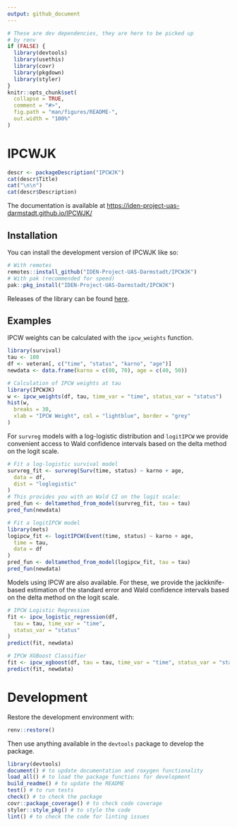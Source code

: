 ```yaml
---
output: github_document
---
```


<!-- README.md is generated from README.Rmd. Please edit that file -->

```r
# These are dev dependencies, they are here to be picked up
# by renv
if (FALSE) {
  library(devtools)
  library(usethis)
  library(covr)
  library(pkgdown)
  library(styler)
}
knitr::opts_chunk$set(
  collapse = TRUE,
  comment = "#>",
  fig.path = "man/figures/README-",
  out.width = "100%"
)
```

# IPCWJK

<!-- badges: start -->
<!-- badges: end -->

```r
descr <- packageDescription("IPCWJK")
cat(descr$Title)
cat("\n\n")
cat(descr$Description)
```

The documentation is available at 
[https://iden-project-uas-darmstadt.github.io/IPCWJK/](
  https://iden-project-uas-darmstadt.github.io/IPCWJK/)

## Installation

You can install the development version of IPCWJK like so:

``` r
# With remotes
remotes::install_github("IDEN-Project-UAS-Darmstadt/IPCWJK")
# With pak (recommended for speed)
pak::pkg_install("IDEN-Project-UAS-Darmstadt/IPCWJK")
```

Releases of the library can be found 
[here](https://github.com/IDEN-Project-UAS-Darmstadt/IPCWJK/releases).

## Examples

IPCW weights can be calculated with the `ipcw_weights` function.

```r
library(survival)
tau <- 100
df <- veteran[, c("time", "status", "karno", "age")]
newdata <- data.frame(karno = c(80, 70), age = c(40, 50))

# Calculation of IPCW weights at tau
library(IPCWJK)
w <- ipcw_weights(df, tau, time_var = "time", status_var = "status")
hist(w,
  breaks = 30,
  xlab = "IPCW Weight", col = "lightblue", border = "grey"
)
```

For `survreg` models with a log-logistic distribution and `logitIPCW`
we provide convenient access to Wald confidence intervals based on 
the delta method on the logit scale.

```r
# Fit a log-logistic survival model
survreg_fit <- survreg(Surv(time, status) ~ karno + age,
  data = df,
  dist = "loglogistic"
)
# This provides you with an Wald CI on the logit scale:
pred_fun <- deltamethod_from_model(survreg_fit, tau = tau)
pred_fun(newdata)

# Fit a logitIPCW model
library(mets)
logipcw_fit <- logitIPCW(Event(time, status) ~ karno + age,
  time = tau,
  data = df
)
pred_fun <- deltamethod_from_model(logipcw_fit, tau = tau)
pred_fun(newdata)
```

Models using IPCW are also available. For these, we provide the jackknife-based
estimation of the standard error and Wald confidence intervals based on the 
delta method on the logit scale.

```r
# IPCW Logistic Regression
fit <- ipcw_logistic_regression(df,
  tau = tau, time_var = "time",
  status_var = "status"
)
predict(fit, newdata)

# IPCW XGBoost Classifier
fit <- ipcw_xgboost(df, tau = tau, time_var = "time", status_var = "status")
predict(fit, newdata)
```

# Development

Restore the development environment with:

```r
renv::restore()
```

Then use anything available in the `devtools` package to develop the package.

```r
library(devtools)
document() # to update documentation and roxygen functionality
load_all() # to load the package functions for development
build_readme() # to update the README
test() # to run tests
check() # to check the package
covr::package_coverage() # to check code coverage
styler::style_pkg() # to style the code
lint() # to check the code for linting issues
```
